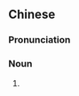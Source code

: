 ==Chinese==
{{zh-forms|type=13}}

===Pronunciation===
{{zh-pron
|m=xìngshòunüèkuáng
|c=sing3 sau6 joek6 kwong4
|cat=n
}}

===Noun===
{{zh-noun}}

# {{zh-synonym|受虐狂|[[masochist]]}}